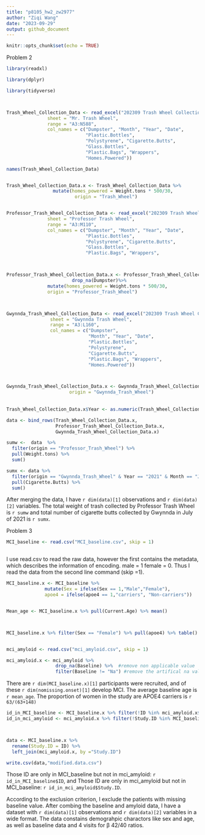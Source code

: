---
title: "p8105_hw2_zw2977"
author: "Ziqi Wang"
date: "2023-09-29"
output: github_document
---

```{r setup, include=FALSE}
knitr::opts_chunk$set(echo = TRUE)
```

Problem 2

```{r}

library(readxl)

library(dplyr)

library(tidyverse)



Trash_Wheel_Collection_Data <- read_excel("202309 Trash Wheel Collection Data.xlsx", 
               sheet = "Mr. Trash Wheel",
               range = "A3:N588", 
               col_names = c("Dumpster", "Month", "Year", "Date",                                    "Weight.tons",                 "Volume.cubic_yards",
                             "Plastic.Bottles", 
                             "Polystyrene", "Cigarette.Butts", 
                             "Glass.Bottles", 
                             "Plastic.Bags", "Wrappers",                                          "Sports.Balls", 
                             "Homes.Powered"))

names(Trash_Wheel_Collection_Data)


Trash_Wheel_Collection_Data.x <- Trash_Wheel_Collection_Data %>%                                    drop_na(Dumpster) %>% 
                 mutate(homes_powered = Weight.tons * 500/30,
                         origin = "Trash_Wheel")



```



```{r}
Professor_Trash_Wheel_Collection_Data <- read_excel("202309 Trash Wheel Collection Data.xlsx",                        
               sheet = "Professor Trash Wheel",
               range = "A3:M110", 
               col_names = c("Dumpster", "Month", "Year", "Date",                                    "Weight.tons", "Volume.cubic_yards",
                             "Plastic.Bottles", 
                             "Polystyrene", "Cigarette.Butts", 
                             "Glass.Bottles", 
                             "Plastic.Bags", "Wrappers",                                           "Homes.Powered"))



Professor_Trash_Wheel_Collection_Data.x <- Professor_Trash_Wheel_Collection_Data %>% 
                        drop_na(Dumpster)%>% 
               mutate(homes_powered = Weight.tons * 500/30, 
               origin = "Professor_Trash_Wheel")                        




```

```{r}
Gwynnda_Trash_Wheel_Collection_Data <- read_excel("202309 Trash Wheel Collection Data.xlsx", 
                sheet = "Gwynnda Trash Wheel",
                range = "A3:L160",
                col_names = c("Dumpster", 
                              "Month", "Year", "Date",                                         "Weight.tons",                                                   "Volume.cubic_yards", 
                              "Plastic.Bottles",
                              "Polystyrene", 
                              "Cigarette.Butts", 
                              "Plastic.Bags", "Wrappers", 
                              "Homes.Powered"))



Gwynnda_Trash_Wheel_Collection_Data.x <- Gwynnda_Trash_Wheel_Collection_Data %>% drop_na(Dumpster)%>% mutate(homes_powered = Weight.tons * 500/30,
                       origin = "Gwynnda_Trash_Wheel") 
                       
                       
Trash_Wheel_Collection_Data.x$Year <- as.numeric(Trash_Wheel_Collection_Data.x$Year)

data <- bind_rows(Trash_Wheel_Collection_Data.x,
                  Professor_Trash_Wheel_Collection_Data.x,
                  Gwynnda_Trash_Wheel_Collection_Data.x)


```



```{r}
sumw <-  data  %>%
  filter(origin == "Professor_Trash_Wheel") %>%
  pull(Weight.tons) %>%
  sum()

sumx <- data %>%
  filter(origin == "Gwynnda_Trash_Wheel" & Year == "2021" & Month == "July") %>%
  pull(Cigarette.Butts) %>%
  sum()


```

After merging the data, I have `r dim(data)[1]` observations and `r dim(data)[2]` variables. The total weight of trash collected by Professor Trash Wheel is `r sumw` and total number of cigarette butts collected by Gwynnda in July of 2021 is `r sumx`.




Problem 3


```{r}
MCI_baseline <- read.csv("MCI_baseline.csv", skip = 1)



```
I use read.csv to read the raw data, however the first contains the metadata, which describes the information of encoding. male = 1 female = 0. Thus I read the data from the second line command (skip =1).


```{r}

MCI_baseline.x <- MCI_baseline %>%
              mutate(Sex = ifelse(Sex == 1,"Male","Female"),
              apoe4 = ifelse(apoe4 == 1,"carriers", "Non-carriers")) 


Mean_age <- MCI_baseline.x %>% pull(Current.Age) %>% mean()



MCI_baseline.x %>% filter(Sex == "Female") %>% pull(apoe4) %>% table()


mci_amyloid <- read.csv("mci_amyloid.csv", skip = 1)

mci_amyloid.x <- mci_amyloid %>%
                  drop_na(Baseline) %>%  #remove non applicable value
                  filter(Baseline != "Na") #remove the artifical na value
```

There are `r dim(MCI_baseline.x)[1]` participants were recruited, and of these `r dim(nomissing.onset)[1]` develop MCI. The average baseline age is `r mean_age`. The proportion of women in the study are APOE4 carriers is `r 63/(63+148)`



```{r}

id_in_MCI_baseline <- MCI_baseline.x %>% filter(!ID %in% mci_amyloid.x$Study.ID)
id_in_mci_amyloid <- mci_amyloid.x %>% filter(!Study.ID %in% MCI_baseline.x$ID)



data <- MCI_baseline.x %>%
  rename(Study.ID = ID) %>%
  left_join(mci_amyloid.x, by ="Study.ID")

write.csv(data,"modified.data.csv")


```
Those ID are only in MCI_baseline but not in mci_amyloid: `r id_in_MCI_baseline$ID`, and Those ID are only in mci_amyloid but not in MCI_baseline: `r id_in_mci_amyloid$Study.ID`.


According to the exclusion criterion, I exclude the patients with missing baseline value. After combing the baseline and amyloid data, I have a dataset with `r dim(data)[1]` observations and `r dim(data)[2]` variables in a wide format. The data constains demograhpic charactors like sex and age, as well as baseline data and 4 visits for β 42/40 ratios.

